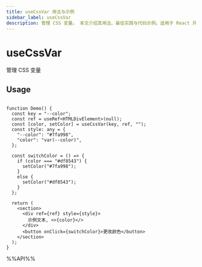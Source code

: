 ```yaml
---
title: useCssVar 用法与示例
sidebar_label: useCssVar
description: 管理 CSS 变量。 本文介绍其用法、最佳实践与代码示例。适用于 React 开发中需要处理副作用的场景。
---
```

# useCssVar

管理 CSS 变量

## Usage

```tsx live

function Demo() {
  const key = "--color";
  const ref = useRef<HTMLDivElement>(null);
  const [color, setColor] = useCssVar(key, ref, "");
  const style: any = {
    "--color": "#7fa998",
    "color": "var(--color)",
  };

  const switchColor = () => {
    if (color === "#df8543") {
      setColor("#7fa998");
    }
    else {
      setColor("#df8543");
    }
  };

  return (
    <section>
      <div ref={ref} style={style}>
        示例文本, <>{color}</>
      </div>
      <button onClick={switchColor}>更改颜色</button>
    </section>
  );
}

```

%%API%%